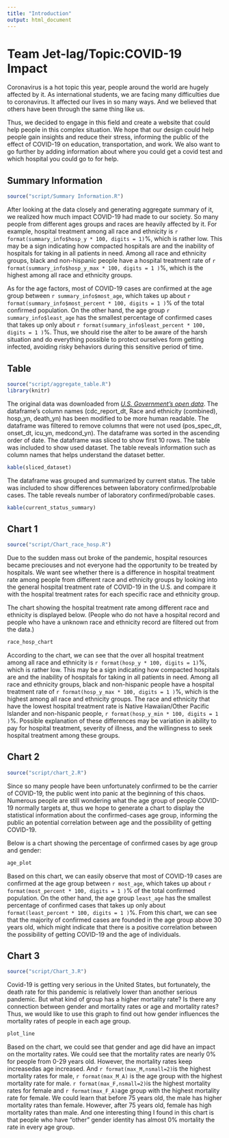 ```yaml
---
title: "Introduction"
output: html_document
---
```



# Team Jet-lag/Topic:COVID-19 Impact

Coronavirus is a hot topic this year, people around the world are hugely affected by it. As international students, we are facing many difficulties due to coronavirus. It affected our lives in so many ways. And we believed that others have been through the same thing like us. 

Thus, we decided to engage in this field and create a website that could help people in this complex situation. We hope that our design could help people gain insights and reduce their stress, informing the public of the effect of COVID-19 on education, transportation, and work. We also want to go further by adding information about where you could get a covid test and which hospital you could go to for help. 



## Summary Information
```r
source("script/Summary Information.R")
```

After looking at the data closely and generating aggregate summary of it, we 
realized how much impact COVID-19 had made to our society. So many people from
different ages groups and races are heavily affected by it. For example, hospital 
treatment among all race and ethnicity 
is `r format(summary_info$hosp_y * 100, digits = 1)`%, 
which is rather low. This may be a sign indicating how compacted hospitals are and 
the inability of hospitals for taking in all patients in need. Among all race and
ethnicity groups, black and non-hispanic people have a hospital treatment rate 
of `r format(summary_info$hosp_y_max * 100, digits = 1 )`%, which is the highest 
among all race and ethnicity groups.

As for the age factors, most of COVID-19 cases are confirmed 
at the age group between `r summary_info$most_age`, which takes up about 
`r format(summary_info$most_percent * 100, digits = 1 )`% of the total confirmed 
population. 
On the other hand, the age group `r summary_info$least_age` has the smallest percentage of 
confirmed cases that takes up only 
about `r format(summary_info$least_percent * 100, digits = 1 )`%. Thus, we should 
rise the 
alter to be aware of the harsh situation and do everything possible to protect 
ourselves form getting infected, avoiding risky behaviors during this sensitive 
period of time.




## Table
```r
source("script/aggregate_table.R")
library(knitr)
```

The original data was downloaded from [_U.S. Government's open data_](https://catalog.data.gov/dataset/covid-19-case-surveillance-public-use-data).
The dataframe's column names 
(cdc_report_dt, Race and ethnicity (combined), hosp_yn, death_yn) 
has been modified to be more human readable. 
The dataframe was filtered to remove columns that were not used 
(pos_spec_dt, onset_dt, icu_yn, medcond_yn).
The dataframe was sorted in the ascending order of date.
The dataframe was sliced to show first 10 rows.
The table was included to show used dataset.
The table reveals information such as column names that helps understand the dataset better.

```r
kable(sliced_dataset)
```

The dataframe was grouped and summarized by current status.
The table was included to show differences between laboratory confirmed/probable cases.
The table reveals number of laboratory confirmed/probable cases.

```r
kable(current_status_summary)
```


## Chart 1
```r
source("script/Chart_race_hosp.R")
```

<p>Due to the sudden mass out broke of the pandemic, hospital resources became 
preciouses and not everyone had the opportunity to be treated by hospitals. We
want see whether there is a difference in hospital treatment rate among people 
from different race and ethnicity groups by looking into the general hospital
treatment rate of COVID-19 in the U.S. and compare it with the hospital 
treatment rates for each specific race and ethnicity group.</p>

<p>The chart showing the hospital treatment rate among different race and 
ethnicity is displayed below.
(People who do not have a hospital record and people who have a unknown race
and ethnicity record are filtered out from the data.)</p>

```r
race_hosp_chart
```

<p>According to the chart, we can see that the over all hospital treatment among 
all race and ethnicity is `r format(hosp_y * 100, digits = 1)`%, which is 
rather low. This may be a sign indicating how compacted hospitals are and the 
inability of hospitals for taking in all patients in need. Among all race and
ethnicity groups, black and non-hispanic people have a hospital treatment rate 
of `r format(hosp_y_max * 100, digits = 1 )`%, which is the highest among all 
race and ethnicity groups. The race and ethnicity that have the lowest hospital
treatment rate is Native Hawaiian/Other Pacific Islander and non-hispanic 
people, `r format(hosp_y_min * 100, digits = 1 )`%. Possible explanation of 
these differences may be variation in ability to pay for hospital treatment, 
severity of illness, and the willingness to seek hospital treatment among these
groups.</p>



## Chart 2
```r
source("script/chart_2.R")
```

Since so many people have been unfortunately confirmed to be the carrier of COVID-19, 
the public went into panic at the beginning of this chaos. Numerous people are still 
wondering what the age group of people COVID-19 normally targets at, thus we hope to 
generate a chart to display the statistical information about the confirmed-cases age 
group, informing the public an potential correlation between age and the possibility 
of getting COVID-19.

Below is a chart showing the percentage of confirmed cases by age group and gender:

```r
age_plot
```

Based on this chart, we can easily observe that most of COVID-19 cases are confirmed 
at the age group between `r most_age`, which takes up about 
`r format(most_percent * 100, digits = 1 )`% of the total confirmed population. On 
the other hand, the age group `least_age` has the smallest percentage of confirmed 
cases that takes up only about `format(least_percent * 100, digits = 1 )`%. From 
this chart, we can see that the majority of confirmed cases are founded in the age 
group above 30 years old, which might indicate that there is a positive correlation 
between the possibility of getting COVID-19 and the age of individuals.



## Chart 3

```r
source("script/Chart_3.R")
```

Covid-19 is getting very serious in the United States, but fortunately, the death rate for this pandemic
is relatively lower than another serious pandemic. But what kind of group has a higher mortality rate? Is
there any connection between gender and mortality rates or age and mortality rates? Thus, we would like to
use this graph to find out how gender influences the mortality rates of people in each age group.

```r
plot_line
```

Based on the chart, we could see that gender and age did have an impact on the mortality rates. We could see
that the mortality rates are nearly 0% for people from 0-29 years old. However, the mortality rates keep 
increasedas age increased. And `r format(max_M,nsmall=2)`is the highest mortality rates for male, `r format(max_M_A)`
is the age group with the highest mortality rate for male. `r format(max_F,nsmall=2)`is the highest mortality rates for
female and `r format(max_F_A)`age group with the highest mortality rate for female. We could learn that before 75 years old,
the male has higher mortality rates than female. However, after 75 years old, female has high mortality rates than male. 
And one interesting thing I found in this chart is that people who have "other" gender identity has almost 0% mortality
the rate in every age group. 




